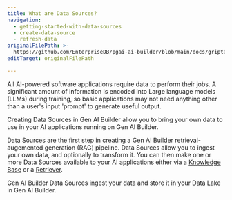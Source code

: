 ```yaml
---
title: What are Data Sources?
navigation:
  - getting-started-with-data-sources
  - create-data-source
  - refresh-data
originalFilePath: >-
  https://github.com/EnterpriseDB/pgai-ai-builder/blob/main/docs/griptape-cloud/data-sources/what-are-data-sources.md
editTarget: originalFilePath

---
```


All AI-powered software applications require data to perform their jobs. A significant amount of information is encoded into Large language models (LLMs) during training, so basic applications may not need anything other than a user's input 'prompt' to generate useful output.

Creating Data Sources in Gen AI Builder allow you to bring your own data to use in your AI applications running on Gen AI Builder.

Data Sources are the first step in creating a Gen AI Builder retrieval-augemented generation (RAG) pipeline. Data Sources allow you to ingest your own data, and optionally to transform it. You can then make one or more Data Sources available to your AI applications either via a [Knowledge Base](../knowledge-bases/create-knowledge-base.mdx) or a [Retriever](../retrievers).

Gen AI Builder Data Sources ingest your data and store it in your Data Lake in Gen AI Builder.
